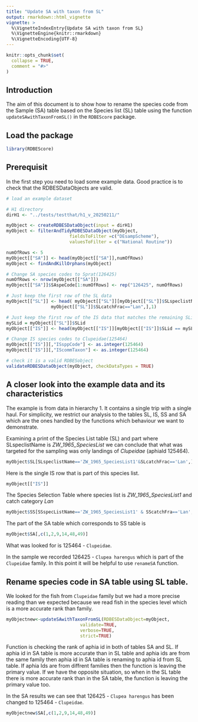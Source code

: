 ```yaml
---
title: "Update SA with taxon from SL"
output: rmarkdown::html_vignette
vignette: >
  %\VignetteIndexEntry{Update SA with taxon from SL}
  %\VignetteEngine{knitr::rmarkdown}
  %\VignetteEncoding{UTF-8}
---
```


```r
knitr::opts_chunk$set(
  collapse = TRUE,
  comment = "#>"
)
```

## Introduction
The aim of this document is to show how to rename the species code from the Sample (SA) table
based on the Species list (SL) table  using the function `updateSAwithTaxonFromSL()` in the `RDBEScore` package.

## Load the package

```r
library(RDBEScore)
```

## Prerequisit
In the first step you need to load some example data.
Good practice is to check that the RDBESDataObjects are valid. 

```r
# load an example dataset

# H1 directory
dirH1 <- "../tests/testthat/h1_v_20250211/"

myObject <- createRDBESDataObject(input = dirH1)
myObject <- filterAndTidyRDBESDataObject(myObject,
                        fieldsToFilter =c("DEsampScheme"),
                        valuesToFilter = c("National Routine"))

numOfRows <- 5
myObject[["SA"]] <- head(myObject[["SA"]],numOfRows)
myObject <- findAndKillOrphans(myObject)

# Change SA species codes to Sprat(126425) 
numOfRows <- nrow(myObject[["SA"]])
myObject[["SA"]]$SAspeCode[1:numOfRows] <- rep("126425", numOfRows)

# Just keep the first row of the SL data
myObject[["SL"]] <- head( myObject[["SL"]][myObject[["SL"]]$SLspeclistName=="ZW_1965_SpeciesList1" &
                 myObject[["SL"]]$SLcatchFrac=="Lan",],1)

# Just keep the first row of the IS data that matches the remaining SLid
mySLid = myObject[["SL"]]$SLid
myObject[["IS"]] <- head(myObject[["IS"]][myObject[["IS"]]$SLid == mySLid,],1)

# Change IS species codes to Clupeidae(125464) 
myObject[["IS"]][,"ISsppCode"] <- as.integer(125464)
myObject[["IS"]][,"IScommTaxon"] <- as.integer(125464)

# check it is a valid RDBESobject
validateRDBESDataObject(myObject, checkDataTypes = TRUE)
```

## A closer look into the example data and its characteristics

The example is from data in hierarchy 1. It contains a single trip with a single 
haul. For simplicity, we restrict our analysis to the tables SL, IS, SS and SA which 
are the ones handled by the functions which behaviour we want to demonstrate. 

Examining a print of the Species List table (SL) and part where SLspeclistName is 
*ZW_1965_SpeciesList* we can conclude that what was targeted for the sampling was only landings of *Clupeidae* (aphiaId 125464).

```r
myObject$SL[SLspeclistName=='ZW_1965_SpeciesList1'&SLcatchFrac=='Lan',]

```

Here is the single IS row that is part of this species list.

```r
myObject[["IS"]]

```
The Species Selection Table where species list is *ZW_1965_SpeciesList1* and catch category *Lan*

```r
myObject$SS[SSspecListName=='ZW_1965_SpeciesList1' & SScatchFra=='Lan',c(1,3,6,8,15,18)]
```

The part of the SA table which corresponds to SS table is

```r
myObject$SA[,c(1,2,9,14,48,49)]
```

What was looked for is 125464 - `Clupeidae`.

In the sample we recorded 126425 - `Clupea harengus` which is part of the `Clupeidae` family. In this point it will be helpful to use `renameSA` function.

## Rename species code in SA table using SL table.
We looked for the fish from `Clupeidae` family but we had a more precise reading 
than we expected because we read fish in the species level which is a more accurate 
rank than family.


```r
myObjectnew<-updateSAwithTaxonFromSL(RDBESDataObject=myObject,
                            validate=TRUE,
                            verbose=TRUE,
                            strict=TRUE)
```

Function is checking the rank of aphia id in both of tables SA and SL. If aphia 
id in SA table is more accurate than in SL table and aphia ids are from the 
same family then aphia id in SA table is renaming to aphia id from SL table. If aphia Ids are from diffrent families then the function is leaving the primary value. If we have the opposite situation, so when in the SL table there is more accurate rank than in the SA table, the function is leaving the primary value too.

In the SA results we can see that 126425 - `Clupea harengus` has been changed to 125464 - `Clupeidae`.
```r
myObjectnew$SA[,c(1,2,9,14,48,49)]
```
